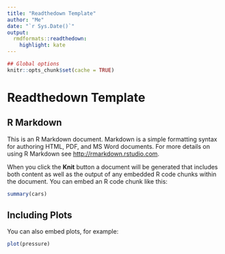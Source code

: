 ```yaml
---
title: "Readthedown Template"
author: "Me"
date: "`r Sys.Date()`"
output:
  rmdformats::readthedown:
    highlight: kate
---
```


```r
## Global options
knitr::opts_chunk$set(cache = TRUE)
```

# Readthedown Template

## R Markdown

This is an R Markdown document. Markdown is a simple formatting syntax for authoring HTML, PDF, and MS Word documents. For more details on using R Markdown see <http://rmarkdown.rstudio.com>.

When you click the **Knit** button a document will be generated that includes both content as well as the output of any embedded R code chunks within the document. You can embed an R code chunk like this:

```r
summary(cars)
```

## Including Plots

You can also embed plots, for example:

```r
plot(pressure)
```
